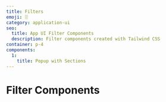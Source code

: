```yaml
---
title: Filters
emoji: 🗄
category: application-ui
seo:
  title: App UI Filter Components
  description: Filter components created with Tailwind CSS
container: p-4
components:
  1:
    title: Popup with Sections
---
```


# Filter Components

<List
  componentsData={componentsArray}
  componentContainer={componentContainer}
/>
